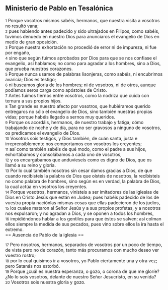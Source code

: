 == Ministerio de Pablo en Tesalónica ==

{{anchor|1}} <small>1</small> Porque vosotros mismos sabéis, hermanos, que nuestra visita a vosotros no resultó vana;<br>
{{anchor|2}} <small>2</small> pues habiendo antes padecido y sido ultrajados en Filipos, como sabéis, tuvimos denuedo en nuestro Dios para anunciaros el evangelio de Dios en medio de gran oposición.<br>
{{anchor|3}} <small>3</small> Porque nuestra exhortación no procedió de error ni de impureza, ni fue por engaño,<br>
{{anchor|4}} <small>4</small> sino que según fuimos aprobados por Dios para que se nos confiase el evangelio, así hablamos; no como para agradar a los hombres, sino a Dios, que prueba nuestros corazones.<br>
{{anchor|5}} <small>5</small> Porque nunca usamos de palabras lisonjeras, como sabéis, ni encubrimos avaricia; Dios es testigo;<br>
{{anchor|6}} <small>6</small> ni buscamos gloria de los hombres; ni de vosotros, ni de otros, aunque podíamos seros carga como apóstoles de Cristo.<br>
{{anchor|7}} <small>7</small> Antes fuimos tiernos entre vosotros, como la nodriza que cuida con ternura a sus propios hijos.<br>
{{anchor|8}} <small>8</small> Tan grande es nuestro afecto por vosotros, que hubiéramos querido entregaros no sólo el evangelio de Dios, sino también nuestras propias vidas; porque habéis llegado a sernos muy queridos.<br>
{{anchor|9}} <small>9</small> Porque os acordáis, hermanos, de nuestro trabajo y fatiga; cómo trabajando de noche y de día, para no ser gravosos a ninguno de vosotros, os predicamos el evangelio de Dios.<br>
{{anchor|10}} <small>10</small> Vosotros sois testigos, y Dios también, de cuán santa, justa e irreprensiblemente nos comportamos con vosotros los creyentes;<br>
{{anchor|11}} <small>11</small> así como también sabéis de qué modo, como el padre a sus hijos, exhortábamos y consolábamos a cada uno de vosotros,<br>
{{anchor|12}} <small>12</small> y os encargábamos que anduvieseis como es digno de Dios, que os llamó a su reino y gloria.<br>
{{anchor|13}} <small>13</small> Por lo cual también nosotros sin cesar damos gracias a Dios, de que cuando recibisteis la palabra de Dios que oísteis de nosotros, la recibisteis no como palabra de hombres, sino según es en verdad, la palabra de Dios, la cual actúa en vosotros los creyentes.<br>
{{anchor|14}} <small>14</small> Porque vosotros, hermanos, vinisteis a ser imitadores de las iglesias de Dios en Cristo Jesús que están en Judea; pues habéis padecido de los de vuestra propia naciónlas mismas cosas que ellas padecieron de los judíos,<br>
{{anchor|15}} <small>15</small> los cuales mataron al Señor Jesús y a sus propios profetas, y a nosotros nos expulsaron; y no agradan a Dios, y se oponen a todos los hombres,<br>
{{anchor|16}} <small>16</small> impidiéndonos hablar a los gentiles para que éstos se salven; así colman ellos siempre la medida de sus pecados, pues vino sobre ellos la ira hasta el extremo.<br>
== Ausencia de Pablo de la iglesia ==

{{anchor|17}} <small>17</small> Pero nosotros, hermanos, separados de vosotros por un poco de tiempo, de vista pero no de corazón, tanto más procuramos con mucho deseo ver vuestro rostro;<br>
{{anchor|18}} <small>18</small> por lo cual quisimos ir a vosotros, yo Pablo ciertamente una y otra vez; pero Satanás nos estorbó.<br>
{{anchor|19}} <small>19</small> Porque ¿cuál es nuestra esperanza, o gozo, o corona de que me gloríe? ¿No lo sois vosotros, delante de nuestro Señor Jesucristo, en su venida?<br>
{{anchor|20}} <small>20</small> Vosotros sois nuestra gloria y gozo.<br>
